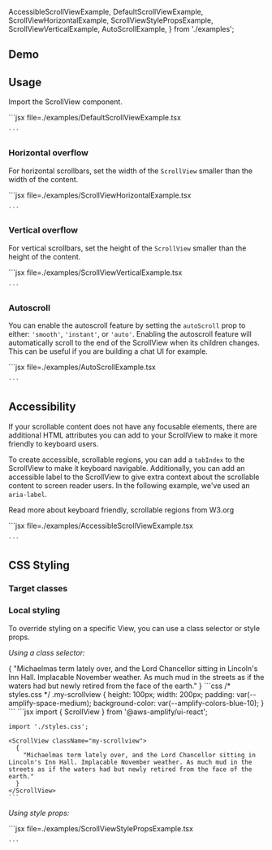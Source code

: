 
  AccessibleScrollViewExample,
  DefaultScrollViewExample,
  ScrollViewHorizontalExample,
  ScrollViewStylePropsExample,
  ScrollViewVerticalExample,
  AutoScrollExample,
} from './examples';

## Demo

<ScrollViewDemo />

## Usage

Import the ScrollView component.

<Example>
  <DefaultScrollViewExample />
  <ExampleCode>
    ```jsx file=./examples/DefaultScrollViewExample.tsx

    ```

  </ExampleCode>
</Example>

### Horizontal overflow

For horizontal scrollbars, set the width of the `ScrollView` smaller than the width of the content.

<Example>
  <ScrollViewHorizontalExample />
  <ExampleCode>
    ```jsx file=./examples/ScrollViewHorizontalExample.tsx

    ```

  </ExampleCode>
</Example>

### Vertical overflow

For vertical scrollbars, set the height of the `ScrollView` smaller than the height of the content.

<Example>
  <ScrollViewVerticalExample />
  <ExampleCode>
    ```jsx file=./examples/ScrollViewVerticalExample.tsx

    ```

  </ExampleCode>
</Example>

### Autoscroll

You can enable the autoscroll feature by setting the `autoScroll` prop to either: `'smooth'`, `'instant'`, or `'auto'`. Enabling the autoscroll feature will automatically scroll to the end of the ScrollView when its children changes. This can be useful if you are building a chat UI for example.

<Example>
  <AutoScrollExample />
  <ExampleCode>
    ```jsx file=./examples/AutoScrollExample.tsx

    ```

  </ExampleCode>
</Example>


## Accessibility

If your scrollable content does not have any focusable elements, there are additional HTML attributes you can add to your ScrollView to make it more friendly to keyboard users. 

To create accessible, scrollable regions, you can add a `tabIndex` to the ScrollView to make it keyboard navigable. Additionally, you can add an accessible label to the ScrollView to give extra context about the scrollable content to screen reader users. In the following example, we've used an `aria-label`.

Read more about <Link isExternal href="https://www.w3.org/WAI/standards-guidelines/act/rules/0ssw9k/proposed/">keyboard friendly, scrollable regions from W3.org</Link>

<Example>
  <AccessibleScrollViewExample />
  <ExampleCode>
    ```jsx file=./examples/AccessibleScrollViewExample.tsx

    ```

  </ExampleCode>
</Example>

## CSS Styling

### Target classes

<ComponentStyleDisplay componentName="ScrollView" />

### Local styling

To override styling on a specific View, you can use a class selector or style props.

_Using a class selector:_

<Example>
  <ScrollView className="my-scrollview">
    {
      "Michaelmas term lately over, and the Lord Chancellor sitting in Lincoln's Inn Hall. Implacable November weather. As much mud in the streets as if the waters had but newly retired from the face of the earth."
    }
  </ScrollView>
  <ExampleCode>
  ```css
  /* styles.css */
  .my-scrollview {
    height: 100px;
    width: 200px;
    padding: var(--amplify-space-medium);
    background-color: var(--amplify-colors-blue-10);
  }
  ```
  </ExampleCode>
  <ExampleCode>
    ```jsx
    import { ScrollView } from '@aws-amplify/ui-react';

    import './styles.css';

    <ScrollView className="my-scrollview">
      {
        "Michaelmas term lately over, and the Lord Chancellor sitting in Lincoln's Inn Hall. Implacable November weather. As much mud in the streets as if the waters had but newly retired from the face of the earth."
      }
    </ScrollView>
    ```

  </ExampleCode>
</Example>

_Using style props:_

<Example>
  <ScrollViewStylePropsExample />
  <ExampleCode>
    ```jsx file=./examples/ScrollViewStylePropsExample.tsx

    ```

  </ExampleCode>
</Example>
